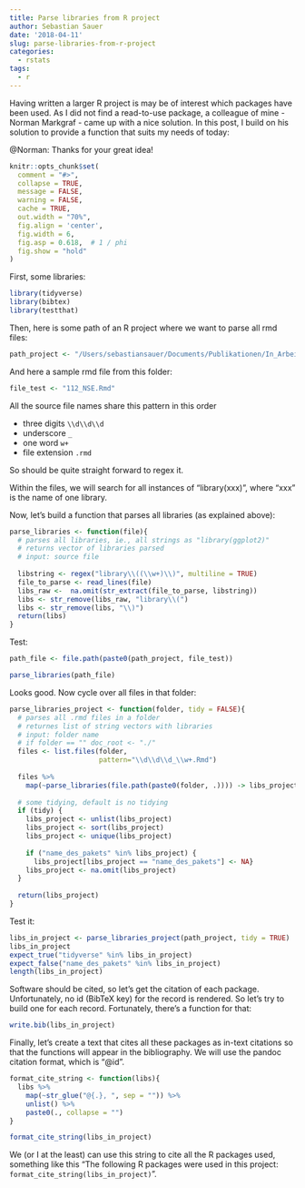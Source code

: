 ```yaml
---
title: Parse libraries from R project
author: Sebastian Sauer
date: '2018-04-11'
slug: parse-libraries-from-r-project
categories:
  - rstats
tags:
  - r
---
```



Having written a larger R project is may be of interest which packages have been used. As I did not find a read-to-use package, a colleague of mine - Norman Markgraf - came up with a nice solution. In this post, I build on his solution to provide a function that suits my needs of today:

@Norman: Thanks for your great idea!


```r
knitr::opts_chunk$set(
  comment = "#>",
  collapse = TRUE,
  message = FALSE,
  warning = FALSE,
  cache = TRUE,
  out.width = "70%",
  fig.align = 'center',
  fig.width = 6,
  fig.asp = 0.618,  # 1 / phi
  fig.show = "hold"
)

```


First, some libraries:

```r
library(tidyverse)
library(bibtex)
library(testthat)
```


Then, here is some path of an R project where we want to parse all rmd files:

```r
path_project <- "/Users/sebastiansauer/Documents/Publikationen/In_Arbeit/Statistik__21/"
```

And here a sample rmd file from this folder:

```r
file_test <- "112_NSE.Rmd"
```

All the source file names share this pattern in this order

- three digits `\\d\\d\\d`
- underscore `_`
- one word `w+`
- file extension `.rmd`


So should be quite straight forward to regex it.


Within the files, we will search for all instances of "library(xxx)", where "xxx" is the name of one library.


Now, let's build a function that parses all libraries (as explained above):


```r
parse_libraries <- function(file){
  # parses all libraries, ie., all strings as "library(ggplot2)"
  # returns vector of libraries parsed
  # input: source file
  
  libstring <- regex("library\\((\\w+)\\)", multiline = TRUE)
  file_to_parse <- read_lines(file)
  libs_raw <-  na.omit(str_extract(file_to_parse, libstring))
  libs <- str_remove(libs_raw, "library\\(")
  libs <- str_remove(libs, "\\)")
  return(libs)
}
```


Test:

```r

path_file <- file.path(paste0(path_project, file_test))

parse_libraries(path_file)
```


Looks good. Now cycle over all files in that folder:


```r
parse_libraries_project <- function(folder, tidy = FALSE){
  # parses all .rmd files in a folder
  # returnes list of string vectors with libraries
  # input: folder name
  # if folder == "" doc_root <- "./"
  files <- list.files(folder, 
                      pattern="\\d\\d\\d_\\w+.Rmd")
   
  files %>% 
    map(~parse_libraries(file.path(paste0(folder, .)))) -> libs_project
  
  # some tidying, default is no tidying
  if (tidy) {
    libs_project <- unlist(libs_project) 
    libs_project <- sort(libs_project)
    libs_project <- unique(libs_project)
    
    if ("name_des_pakets" %in% libs_project) {
      libs_project[libs_project == "name_des_pakets"] <- NA}
    libs_project <- na.omit(libs_project)
  }
  
  return(libs_project)
}
```


Test it:

```r
libs_in_project <- parse_libraries_project(path_project, tidy = TRUE)
libs_in_project
expect_true("tidyverse" %in% libs_in_project)
expect_false("name_des_pakets" %in% libs_in_project)
length(libs_in_project)
```




Software should be cited, so let's get the citation of each package. Unfortunately, no id (BibTeX key) for the record is rendered. So let's try to build one for each record. Fortunately, there's a function for that:

```r
write.bib(libs_in_project)
```


Finally, let's create a text that cites all these packages as in-text citations so that the functions will appear in the bibliography. We will use the pandoc citation format, which is "@id".

```r
format_cite_string <- function(libs){
  libs %>% 
    map(~str_glue("@{.}, ", sep = "")) %>% 
    unlist() %>% 
    paste0(., collapse = "")
}
```


```r
format_cite_string(libs_in_project)
```


We (or I at the least) can use this string to cite all the R packages used, something like this "The following R packages were used in this project: `format_cite_string(libs_in_project)`".


